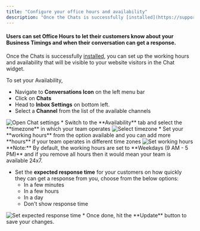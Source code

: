```yaml
---
title: "Configure your office hours and availability"
description: "Once the Chats is successfully [installed](https://support.salesmate.io/hc/en-us/articles/360058808831), you can set up the working hours and availabi..."
---
```


#### Users can set **Office Hours** to let their customers know about your **Business Timings** and when their conversation can get a response.

Once the Chats is successfully [installed](https://support.salesmate.io/hc/en-us/articles/360058808831), you can set up the working hours and availability that will be visible to your website visitors in the Chat widget.

To set your Availability,

*   Navigate to **Conversations Icon** on the left menu bar
*   Click on **Chats**
*   Head to **Inbox Settings** on bottom left.
*   Select a **Channel** from the list of the available channels

<img src="images/005-open-chat-settings-51120294696985.png" alt="Open Chat settings" />
*   Switch to the **Availability** tab and select the **timezone** in which your team operates

<img src="images/006-select-timezone-51120276362905.png" alt="Select timezone" />
*   Set your **working hours** from the option available and you can add more **hours** if your team operates in different time zones

<img src="images/007-set-working-hours-14113952104729.png" alt="Set working hours" />
<Note>
**Note:** By default, the working hours are set to **Weekdays (9 AM - 5 PM)** and if you remove all hours then it would mean your team is available 24x7.
</Note>

*   Set the **expected response time** for your customers on how quickly they can get a response from you, choose from the below options:
    *   In a few minutes
    *   In a few hours
    *   In a day
    *   Don't show response time

<img src="images/008-set-expected-response-time-51120276364569.png" alt="Set expected response time" />
*   Once done, hit the **Update** button to save your changes.
